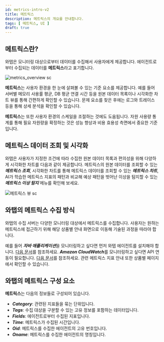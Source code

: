 ```yaml
---
id: metrics-intro-v2
title: 메트릭스
description: 메트릭스의 개요를 안내합니다. 
tags: [ 메트릭스, UI ]
draft: true
---
```


<!-- 메트릭스 정의 -->

## 메트릭스란?

와탭은 모니터링 대상으로부터 데이터를 수집해서 사용자에게 제공합니다. 에이전트로부터 수집되는 데이터를 **메트릭스**라고 표기합니다. 
<div style={{textAlign: 'center'}}>

![metrics_overview sc](/img/metrics-overview.png)

</div>

<!-- 메트릭스 효용성 안내 -->

**메트릭스**는 사용자 환경을 한 눈에 살펴볼 수 있는 기준 요소를 제공합니다. 예를 들어 서버별 메모리 사용률 평균, DB 평균 연결 시간 등을 원본 데이터 목록이나 시각화한 차트 뷰를 통해 간편하게 확인할 수 있습니다. 문제 요소를 찾은 후에는 로그와 트레이스 등을 통해 상세 분석을 확인할 수 있습니다. 

**메트릭스**는 또한 사용자 환경의 스케일을 조절하는 것에도 도움됩니다. 자원 사용량 통계를 통해 필요 자원량을 확정하는 것은 성능 향상과 비용 효용성 측면에서 중요한 기준입니다.

<!-- 메트릭스 주요 메뉴 안내 -->

## 메트릭스 데이터 조회 및 시각화

와탭은 사용자가 지정한 조건에 따라 수집한 원본 데이터 목록과 편의성을 위해 다양하게 시각화한 차트를 다음과 같이 제공합니다. 메트릭스의 원본 데이터를 조회할 수 있는 ***메트릭스 조회***, 시각화한 차트를 통해 메트릭스 데이터를 조회할 수 있는 ***메트릭스 차트***, AI가 학습한 메트릭스 지표의 패턴과 비교해 예상 패턴을 벗어난 이상을 탐지할 수 있는 ***메트릭스 이상 탐지*** 메뉴를 확인해 보세요.

![메트릭스 뷰 sc](/img/metrics-views.png)

<!-- 사용자는 와탭의 메트릭스 메뉴를 통해 사용자 지정 조건에 따라 원본 데이터 목록을 조회하거나 다양하게 시각화한 차트를 확인할 수 있습니다. -->

<!-- 메트릭스 수집 방식 -->

## 와탭의 메트릭스 수집 방식

와탭의 수집 서버는 다양한 모니터링 대상에서 메트릭스를 수집합니다. 사용자는 원하는 메트릭스에 접근하기 위해 해당 상품별 안내 화면으로 이동해 기술된 과정을 따라야 합니다. 

예를 들어 ***자바 애플리케이션***을 모니터링하고 싶다면 먼저 와탭 에이전트를 설치해야 합니다. [다음 문서](../java/install-agent)를 참조하세요. ***Amazon CloudWatch***를 모니터링하고 싶다면 API 연동이 필요합니다. [다음 문서](../amazon-cloudwatch/install-agent)를 참조하세요. 관련 메트릭스 지표 안내 또한 상품별 페이지에서 확인할 수 있습니다.


## 와탭의 메트릭스 구성 요소

**메트릭스**는 다음의 정보들로 구성되어 있습니다.

* ***Category***: 관련된 지표들을 묶는 단위입니다.
* ***Tags***: 수집 대상을 구분할 수 있는 고유 정보를 포함하는 데이터입니다.
* ***Fields***: 에이전트로부터 수집된 지표입니다.
* ***Time***: 메트릭스가 수집된 시간입니다.
* ***Oid***: 메트릭스를 수집한 에이전트의 고유 번호입니다.
* ***Oname***: 메트릭스를 수집한 에이전트의 명칭입니다.

<!-- 

다양한 모니터링 대상에서 와탭의 수집 서버로 메트릭스를 전송할 수 있습니다. 
와탭의 수집 서버는 다양한 방식으로 메트릭스를 수집합니다.
메트릭스 지표 안내 또한 상품별로 안내를 제공합니다. 

-->



